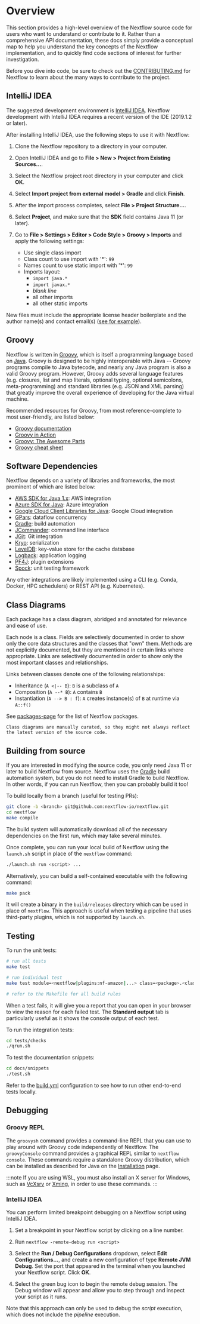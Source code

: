 
# Overview

This section provides a high-level overview of the Nextflow source code for users who want to understand or contribute to it. Rather than a comprehensive API documentation, these docs simply provide a conceptual map to help you understand the key concepts of the Nextflow implementation, and to quickly find code sections of interest for further investigation.

Before you dive into code, be sure to check out the [CONTRIBUTING.md](https://github.com/nextflow-io/nextflow/blob/master/CONTRIBUTING.md) for Nextflow to learn about the many ways to contribute to the project.

## IntelliJ IDEA

The suggested development environment is [IntelliJ IDEA](https://www.jetbrains.com/idea/download/). Nextflow development with IntelliJ IDEA requires a recent version of the IDE (2019.1.2 or later).

After installing IntelliJ IDEA, use the following steps to use it with Nextflow:

1. Clone the Nextflow repository to a directory in your computer.

2. Open IntelliJ IDEA and go to **File > New > Project from Existing Sources...**.

3. Select the Nextflow project root directory in your computer and click **OK**.

4. Select **Import project from external model > Gradle** and click **Finish**.

5. After the import process completes, select **File > Project Structure...**.

6. Select **Project**, and make sure that the **SDK** field contains Java 11 (or later).

7. Go to **File > Settings > Editor > Code Style > Groovy > Imports** and apply the following settings:

   * Use single class import
   * Class count to use import with '*': `99`
   * Names count to use static import with '*': `99`
   * Imports layout:
      * `import java.*`
      * `import javax.*`
      * *blank line*
      * all other imports
      * all other static imports

New files must include the appropriate license header boilerplate and the author name(s) and contact email(s) ([see for example](https://github.com/nextflow-io/nextflow/blob/e8945e8b6fc355d3f2eec793d8f288515db2f409/modules/nextflow/src/main/groovy/nextflow/Const.groovy#L1-L15)).

## Groovy

Nextflow is written in [Groovy](http://groovy-lang.org/), which is itself a programming language based on [Java](https://www.java.com/). Groovy is designed to be highly interoperable with Java -- Groovy programs compile to Java bytecode, and nearly any Java program is also a valid Groovy program. However, Groovy adds several language features (e.g. closures, list and map literals, optional typing, optional semicolons, meta-programming) and standard libraries (e.g. JSON and XML parsing) that greatly improve the overall experience of developing for the Java virtual machine.

Recommended resources for Groovy, from most reference-complete to most user-friendly, are listed below:

- [Groovy documentation](http://groovy-lang.org/documentation.html)
- [Groovy in Action](https://www.manning.com/books/groovy-in-action-second-edition)
- [Groovy: The Awesome Parts](https://www.slideshare.net/paulk_asert/awesome-groovy)
- [Groovy cheat sheet](http://www.cheat-sheets.org/saved-copy/rc015-groovy_online.pdf)

## Software Dependencies

Nextflow depends on a variety of libraries and frameworks, the most prominent of which are listed below:

- [AWS SDK for Java 1.x](https://aws.amazon.com/sdk-for-java/): AWS integration
- [Azure SDK for Java](https://learn.microsoft.com/en-us/azure/developer/java/sdk/): Azure integration
- [Google Cloud Client Libraries for Java](https://cloud.google.com/java/docs/reference): Google Cloud integration
- [GPars](http://gpars.org/1.2.1/guide/guide/dataflow.html): dataflow concurrency
- [Gradle](https://gradle.org/): build automation
- [JCommander](https://jcommander.org/): command line interface
- [JGit](https://www.eclipse.org/jgit/): Git integration
- [Kryo](https://github.com/EsotericSoftware/kryo): serialization
- [LevelDB](https://mvnrepository.com/artifact/org.iq80.leveldb/leveldb): key-value store for the cache database
- [Logback](https://logback.qos.ch/): application logging
- [PF4J](https://pf4j.org/): plugin extensions
- [Spock](https://spockframework.org/): unit testing framework

Any other integrations are likely implemented using a CLI (e.g. Conda, Docker, HPC schedulers) or REST API (e.g. Kubernetes).

## Class Diagrams

Each package has a class diagram, abridged and annotated for relevance and ease of use.

Each node is a class. Fields are selectively documented in order to show only the core data structures and the classes that "own" them. Methods are not explicitly documented, but they are mentioned in certain links where appropriate. Links are selectively documented in order to show only the most important classes and relationships.

Links between classes denote one of the following relationships:

- Inheritance (`A <|-- B`): `B` is a subclass of `A`
- Composition (`A --* B`): `A` contains `B`
- Instantiation (`A --> B : f`): `A` creates instance(s) of `B` at runtime via `A::f()`

See [packages-page][packages-page] for the list of Nextflow packages.

```warning
Class diagrams are manually curated, so they might not always reflect the latest version of the source code.
```

## Building from source

If you are interested in modifying the source code, you only need Java 11 or later to build Nextflow from source. Nextflow uses the [Gradle](http://www.gradle.org/) build automation system, but you do not need to install Gradle to build Nextflow. In other words, if you can run Nextflow, then you can probably build it too!

To build locally from a branch (useful for testing PRs):

```bash
git clone -b <branch> git@github.com:nextflow-io/nextflow.git
cd nextflow
make compile
```

The build system will automatically download all of the necessary dependencies on the first run, which may take several minutes.

Once complete, you can run your local build of Nextflow using the `launch.sh` script in place of the `nextflow` command:

```bash
./launch.sh run <script> ...
```

Alternatively, you can build a self-contained executable with the following command:

```bash
make pack
```

It will create a binary in the `build/releases` directory which can be used in place of `nextflow`. This approach is useful when testing a pipeline that uses third-party plugins, which is not supported by `launch.sh`.

## Testing

To run the unit tests:

```bash
# run all tests
make test

# run individual test
make test module=<nextflow|plugins:nf-amazon|...> class=<package>.<class>.<method>

# refer to the Makefile for all build rules
```

When a test fails, it will give you a report that you can open in your browser to view the reason for each failed test. The **Standard output** tab is particularly useful as it shows the console output of each test.

To run the integration tests:

```bash
cd tests/checks
./qrun.sh
```

To test the documentation snippets:

```bash
cd docs/snippets
./test.sh
```

Refer to the [build.yml](https://github.com/nextflow-io/nextflow/tree/master/.github/workflows/build.yml) configuration to see how to run other end-to-end tests locally.

## Debugging

### Groovy REPL

The `groovysh` command provides a command-line REPL that you can use to play around with Groovy code independently of Nextflow. The `groovyConsole` command provides a graphical REPL similar to `nextflow console`. These commands require a standalone Groovy distribution, which can be installed as described for Java on the [Installation][install-requirements] page.

:::note
If you are using WSL, you must also install an X server for Windows, such as [VcXsrv](https://sourceforge.net/projects/vcxsrv/) or [Xming](http://www.straightrunning.com/XmingNotes/), in order to use these commands.
:::

### IntelliJ IDEA

<AddedInVersion version="23.09.0-edge" />

You can perform limited breakpoint debugging on a Nextflow script using IntelliJ IDEA.

1. Set a breakpoint in your Nextflow script by clicking on a line number.

2. Run `nextflow -remote-debug run <script>`

3. Select the **Run / Debug Configurations** dropdown, select **Edit Configurations...**, and create a new configuration of type **Remote JVM Debug**. Set the port that appeared in the terminal when you launched your Nextflow script. Click **OK**.

4. Select the green bug icon to begin the remote debug session. The Debug window will appear and allow you to step through and inspect your script as it runs.

Note that this approach can only be used to debug the *script* execution, which does not include the *pipeline* execution.

[install-requirements]: /nextflow_docs/nextflow_repo/docs/install#requirements.mdx
[packages-page]: /nextflow_docs/nextflow_repo/docs/developer/packages.mdx